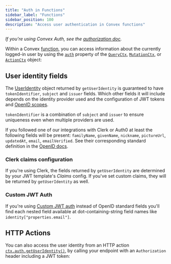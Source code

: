 ```yaml
---
title: "Auth in Functions"
sidebar_label: "Functions"
sidebar_position: 100
description: "Access user authentication in Convex functions"
---
```



_If you're using Convex Auth, see the
[authorization doc](https://labs.convex.dev/auth/authz#use-authentication-state-in-backend-functions)._

Within a Convex [function](/functions.mdx), you can access information about the
currently logged-in user by using the [`auth`](/api/interfaces/server.Auth)
property of the [`QueryCtx`](/generated-api/server#queryctx),
[`MutationCtx`](/generated-api/server#mutationctx), or
[`ActionCtx`](/generated-api/server#actionctx) object:

<TSAndJSSnippet
  sourceTS={Example}
  sourceJS={Example}
  title="convex/myFunctions.ts"
/>

## User identity fields

The [UserIdentity](/api/interfaces/server.UserIdentity) object returned by
`getUserIdentity` is guaranteed to have `tokenIdentifier`, `subject` and
`issuer` fields. Which other fields it will include depends on the identity
provider used and the configuration of JWT tokens and
[OpenID scopes](https://openid.net/specs/openid-connect-core-1_0.html#StandardClaims).

`tokenIdentifier` is a combination of `subject` and `issuer` to ensure
uniqueness even when multiple providers are used.

If you followed one of our integrations with Clerk or Auth0 at least the
following fields will be present: `familyName`, `givenName`, `nickname`,
`pictureUrl`, `updatedAt`, `email`, `emailVerified`. See their corresponding
standard definition in the
[OpenID docs](https://openid.net/specs/openid-connect-core-1_0.html#StandardClaims).

<TSAndJSSnippet
  sourceTS={FieldsTS}
  sourceJS={FieldsJS}
  title="convex/myFunctions.ts"
/>

### Clerk claims configuration

If you're using Clerk, the fields returned by `getUserIdentity` are determined
by your JWT template's _Claims_ config. If you've set custom claims, they will
be returned by `getUserIdentity` as well.

### Custom JWT Auth

If you're using [Custom JWT auth](/auth/advanced/custom-jwt.mdx) instead of
OpenID standard fields you'll find each nested field available at
dot-containing-string field names like `identity["properties.email"]`.

## HTTP Actions

You can also access the user identity from an HTTP action
[`ctx.auth.getUserIdentity()`](/api/interfaces/server.Auth#getuseridentity), by
calling your endpoint with an `Authorization` header including a JWT token:

<TSAndJSSnippet sourceTS={Fetch} sourceJS={Fetch} title="myPage.ts" />

<StackPosts query="authentication functions" />
